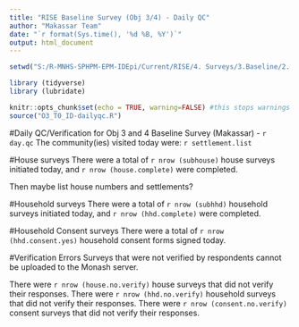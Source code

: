 ```yaml
---
title: "RISE Baseline Survey (Obj 3/4) - Daily QC"
author: "Makassar Team"
date: "`r format(Sys.time(), '%d %B, %Y')`"
output: html_document
---
```


```r
setwd("S:/R-MNHS-SPHPM-EPM-IDEpi/Current/RISE/4. Surveys/3.Baseline/2. ID/2. Data/2. code/RISE_O3-4_T0_baseline") 

library (tidyverse)
library (lubridate)

knitr::opts_chunk$set(echo = TRUE, warning=FALSE) #this stops warnings from displaying in html
source("O3_T0_ID-dailyqc.R")
```



#Daily QC/Verification for Obj 3 and 4 Baseline Survey (Makassar) - `r day.qc`
The community(ies) visited today were: `r settlement.list`

#House surveys
There were a total of `r nrow (subhouse)` house surveys initiated today, and `r nrow (house.complete)` were completed.

Then maybe list house numbers and settlements?

#Household surveys
There were a total of `r nrow (subhhd)` household surveys initiated today, and `r nrow (hhd.complete)` were completed.

#Household Consent surveys
There were a total of `r nrow (hhd.consent.yes)` household consent forms signed today.


#Verification Errors
Surveys that were not verified by respondents cannot be uploaded to the Monash server.

There were `r nrow (house.no.verify)` house surveys that did not verify their responses.
There were `r nrow (hhd.no.verify)` household surveys that did not verify their responses.
There were `r nrow (consent.no.verify)` consent surveys that did not verify their responses.
